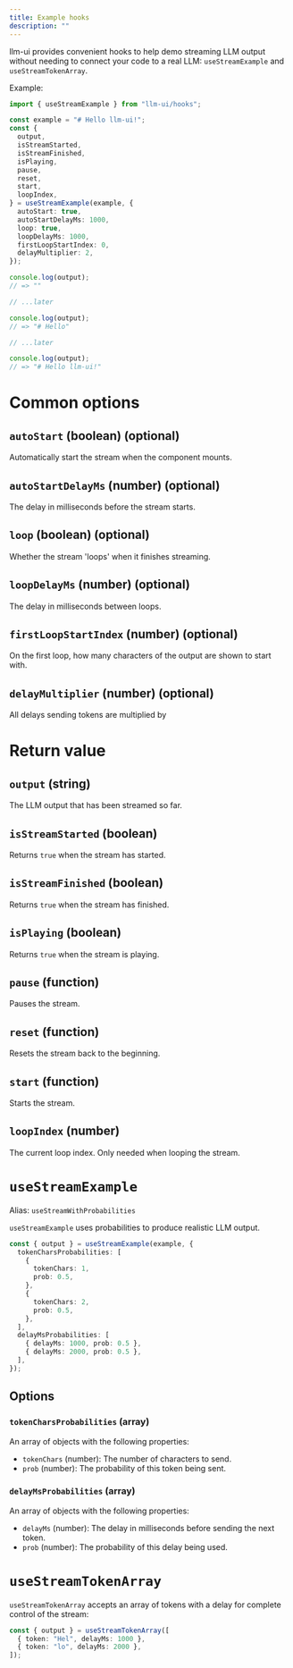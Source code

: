 ```yaml
---
title: Example hooks
description: ""
---
```


llm-ui provides convenient hooks to help demo streaming LLM output without needing to connect your code to a real LLM: `useStreamExample` and `useStreamTokenArray`.

Example:

```ts
import { useStreamExample } from "llm-ui/hooks";

const example = "# Hello llm-ui!";
const {
  output,
  isStreamStarted,
  isStreamFinished,
  isPlaying,
  pause,
  reset,
  start,
  loopIndex,
} = useStreamExample(example, {
  autoStart: true,
  autoStartDelayMs: 1000,
  loop: true,
  loopDelayMs: 1000,
  firstLoopStartIndex: 0,
  delayMultiplier: 2,
});

console.log(output);
// => ""

// ...later

console.log(output);
// => "# Hello"

// ...later

console.log(output);
// => "# Hello llm-ui!"
```

# Common options

## `autoStart` (boolean) (optional)

Automatically start the stream when the component mounts.

## `autoStartDelayMs` (number) (optional)

The delay in milliseconds before the stream starts.

## `loop` (boolean) (optional)

Whether the stream 'loops' when it finishes streaming.

## `loopDelayMs` (number) (optional)

The delay in milliseconds between loops.

## `firstLoopStartIndex` (number) (optional)

On the first loop, how many characters of the output are shown to start with.

## `delayMultiplier` (number) (optional)

All delays sending tokens are multiplied by

# Return value

## `output` (string)

The LLM output that has been streamed so far.

## `isStreamStarted` (boolean)

Returns `true` when the stream has started.

## `isStreamFinished` (boolean)

Returns `true` when the stream has finished.

## `isPlaying` (boolean)

Returns `true` when the stream is playing.

## `pause` (function)

Pauses the stream.

## `reset` (function)

Resets the stream back to the beginning.

## `start` (function)

Starts the stream.

## `loopIndex` (number)

The current loop index. Only needed when looping the stream.

# `useStreamExample`

Alias: `useStreamWithProbabilities`

`useStreamExample` uses probabilities to produce realistic LLM output.

```ts
const { output } = useStreamExample(example, {
  tokenCharsProbabilities: [
    {
      tokenChars: 1,
      prob: 0.5,
    },
    {
      tokenChars: 2,
      prob: 0.5,
    },
  ],
  delayMsProbabilities: [
    { delayMs: 1000, prob: 0.5 },
    { delayMs: 2000, prob: 0.5 },
  ],
});
```

## Options

### `tokenCharsProbabilities` (array)

An array of objects with the following properties:

- `tokenChars` (number): The number of characters to send.
- `prob` (number): The probability of this token being sent.

### `delayMsProbabilities` (array)

An array of objects with the following properties:

- `delayMs` (number): The delay in milliseconds before sending the next token.
- `prob` (number): The probability of this delay being used.

# `useStreamTokenArray`

`useStreamTokenArray` accepts an array of tokens with a delay for complete control of the stream:

```ts
const { output } = useStreamTokenArray([
  { token: "Hel", delayMs: 1000 },
  { token: "lo", delayMs: 2000 },
]);
```
